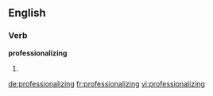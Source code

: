 ==English==

===Verb===
'''professionalizing'''

# {{present participle of|[[professionalize]]}}

[[de:professionalizing]]
[[fr:professionalizing]]
[[vi:professionalizing]]
